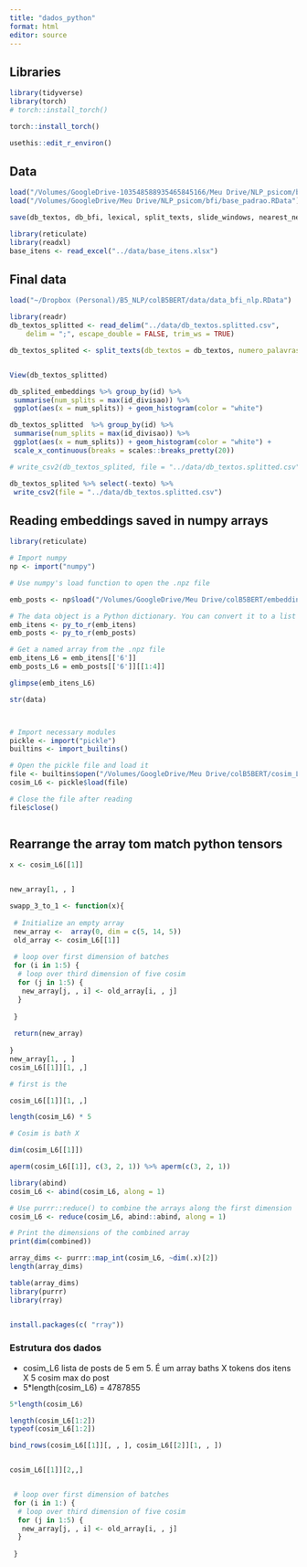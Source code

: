 ```yaml
---
title: "dados_python"
format: html
editor: source
---
```


## Libraries

```r
library(tidyverse)
library(torch)
# torch::install_torch()

torch::install_torch()

usethis::edit_r_environ()
```

## Data

```r

load("/Volumes/GoogleDrive-103548588935465845166/Meu Drive/NLP_psicom/bfi/base_padrao.RData")
load("/Volumes/GoogleDrive/Meu Drive/NLP_psicom/bfi/base_padrao.RData")

save(db_textos, db_bfi, lexical, split_texts, slide_windows, nearest_neighbors, file = "../data/data_bfi_nlp.RData")

library(reticulate)
library(readxl)
base_itens <- read_excel("../data/base_itens.xlsx")


```

## Final data 
```r

load("~/Dropbox (Personal)/B5_NLP/colB5BERT/data/data_bfi_nlp.RData")

library(readr)
db_textos_splitted <- read_delim("../data/db_textos.splitted.csv", 
    delim = ";", escape_double = FALSE, trim_ws = TRUE)

```

```r
db_textos_splited <- split_texts(db_textos = db_textos, numero_palavras_por_divisao = 250)


View(db_textos_splitted)

db_splited_embeddings %>% group_by(id) %>%
 summarise(num_splits = max(id_divisao)) %>%
 ggplot(aes(x = num_splits)) + geom_histogram(color = "white")

db_textos_splitted  %>% group_by(id) %>%
 summarise(num_splits = max(id_divisao)) %>%
 ggplot(aes(x = num_splits)) + geom_histogram(color = "white") +
 scale_x_continuous(breaks = scales::breaks_pretty(20))

# write_csv2(db_textos_splited, file = "../data/db_textos.splitted.csv")

db_textos_splited %>% select(-texto) %>%
 write_csv2(file = "../data/db_textos.splitted.csv")

```

## Reading embeddings saved in numpy arrays


```r
library(reticulate)

# Import numpy
np <- import("numpy")

# Use numpy's load function to open the .npz file

emb_posts <- np$load("/Volumes/GoogleDrive/Meu Drive/colB5BERT/embeddings_posts.npz", allow_pickle=TRUE)

# The data object is a Python dictionary. You can convert it to a list in R.
emb_itens <- py_to_r(emb_itens)
emb_posts <- py_to_r(emb_posts)

# Get a named array from the .npz file
emb_itens_L6 = emb_itens[['6']]
emb_posts_L6 = emb_posts[['6']][[1:4]]

glimpse(emb_itens_L6)

str(data)




```

```r

# Import necessary modules
pickle <- import("pickle")
builtins <- import_builtins()

# Open the pickle file and load it
file <- builtins$open("/Volumes/GoogleDrive/Meu Drive/colB5BERT/cosim_L6.pkl", "rb")
cosim_L6 <- pickle$load(file)

# Close the file after reading
file$close()



```


## Rearrange the array tom match python tensors

```r

x <- cosim_L6[[1]]


new_array[1, , ]

swapp_3_to_1 <- function(x){
 
 # Initialize an empty array
 new_array <-  array(0, dim = c(5, 14, 5))
 old_array <- cosim_L6[[1]]
 
 # loop over first dimension of batches
 for (i in 1:5) {
  # loop over third dimension of five cosim
  for (j in 1:5) {
   new_array[j, , i] <- old_array[i, , j]
  }
  
 }
 
 return(new_array)
 
}
new_array[1, , ] 
cosim_L6[[1]][1, ,]

# first is the 

cosim_L6[[1]][1, ,]

length(cosim_L6) * 5

```

```r
# Cosim is bath X 

dim(cosim_L6[[1]])

aperm(cosim_L6[[1]], c(3, 2, 1)) %>% aperm(c(3, 2, 1)) 

library(abind)
cosim_L6 <- abind(cosim_L6, along = 1)

# Use purrr::reduce() to combine the arrays along the first dimension
cosim_L6 <- reduce(cosim_L6, abind::abind, along = 1)

# Print the dimensions of the combined array
print(dim(combined))

array_dims <- purrr::map_int(cosim_L6, ~dim(.x)[2])
length(array_dims)

table(array_dims)
library(purrr)
library(rray)


install.packages(c( "rray"))

```


### Estrutura dos dados

* cosim_L6 lista de posts de 5 em 5. É um array baths X tokens dos itens X  5 cosim max do post
* 5*length(cosim_L6) = 4787855


```r
5*length(cosim_L6)

length(cosim_L6[1:2])
typeof(cosim_L6[1:2])

bind_rows(cosim_L6[[1]][, , ], cosim_L6[[2]][1, , ])


cosim_L6[[1]][2,,]


 # loop over first dimension of batches
 for (i in 1:) {
  # loop over third dimension of five cosim
  for (j in 1:5) {
   new_array[j, , i] <- old_array[i, , j]
  }
  
 }

```

